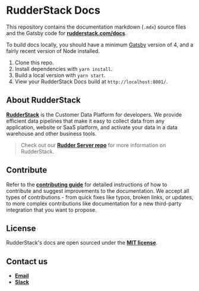 # RudderStack Docs

This repository contains the documentation markdown (`.mdx`) source files and the Gatsby code for [**rudderstack.com/docs**](https://rudderstack.com/docs/).

To build docs locally, you should have a minimum [Gatsby](https://www.gatsbyjs.com/) version of 4, and a fairly recent version of Node installed.

1. Clone this repo.
1. Install dependencies with `yarn install`.
1. Build a local version with `yarn start`.
1. View your RudderStack Docs build at `http://localhost:8001/`.

## About RudderStack

[**RudderStack**](https://rudderstack.com/) is the Customer Data Platform for developers. We provide efficient data pipelines that make it easy to collect data from any application, website or SaaS platform, and activate your data in a data warehouse and other business tools.

> Check out our [**Rudder Server repo**](https://github.com/rudderlabs/rudder-server) for more information on RudderStack.

## Contribute

Refer to the [**contributing guide**](/CONTRIBUTING.mdx) for detailed instructions of how to contribute and suggest improvements to the documentation. We accept all types of contributions - from quick fixes like typos, broken links, or updates, to more complex contributions like documentation for a new third-party integration that you want to propose.

## License

RudderStack's docs are open sourced under the [**MIT license**](/LICENSE.md).

## Contact us

* [**Email**](mailto:%20docs@rudderstack.com)
* [**Slack**](https://rudderstack.com/join-rudderstack-slack-community)
